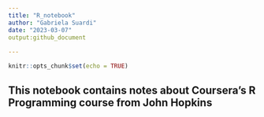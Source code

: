 ```yaml
---
title: "R_notebook"
author: "Gabriela Suardi"
date: "2023-03-07"
output:github_document
  
---
```


```r
knitr::opts_chunk$set(echo = TRUE)
```

## This notebook contains notes about Coursera's R Programming course from John Hopkins
